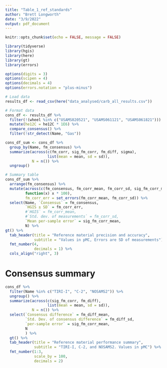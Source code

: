 ```yaml
---
title: "Table_1_ref_standards"
author: "Brett Longworth"
date: "3/9/2022"
output: pdf_document
---
```


```r
knitr::opts_chunk$set(echo = FALSE, message = FALSE)
```

```r
library(tidyverse)
library(hgis)
library(here)
library(gt)
library(errors)

options(digits = 3)
options(scipen = 4)
options(decimals = 4)
options(errors.notation = "plus-minus")

# Load data
results_df <- read_csv(here("data_analysed/carb_all_results.csv"))

# Format data
cons_df <- results_df %>% 
  filter(!(wheel %in% c("USAMS020521", "USAMS061121", "USAMS061821"))) %>% 
  mutate(he12C = he12C * 1E6) %>% 
  compare_consensus() %>% 
  filter(!str_detect(Name, "Gas"))

cons_df_sum <- cons_df %>% 
  group_by(Name, fm_consensus) %>% 
  summarize(across(c(fm_corr, sig_fm_corr, fm_diff, sigma),
                   list(mean = mean, sd = sd)),
            N = n()) %>% 
  ungroup()
```

```r

# Summary table
cons_df_sum %>% 
  arrange(fm_consensus) %>% 
  mutate(across(c(fm_consensus, fm_corr_mean, fm_corr_sd, sig_fm_corr_mean), 
         function(x) x * 100),
         fm_corr_err = set_errors(fm_corr_mean, fm_corr_sd)) %>% 
  select(Name, `Consensus` = fm_consensus,
         `HGIS ± SD` = fm_corr_err,
         #`HGIS` = fm_corr_mean,
         #`Std. dev. of measurements` = fm_corr_sd,
         `Mean per-sample error` = sig_fm_corr_mean,
         N) %>% 
gt() %>% 
  tab_header(title = "Reference material precision and accuracy",
             subtitle = "Values in pMC, Errors are SD of measurements") %>% 
  fmt_number(4, 
             decimals = 1) %>% 
  cols_align("right", 3)
```

# Consensus summary
```r
cons_df %>% 
  filter(Name %in% c("TIRI-I", "C-2", "NOSAMS2")) %>% 
  ungroup() %>% 
  summarize(across(c(sig_fm_corr, fm_diff),
                   list(mean = mean, sd = sd)),
            N = n()) %>% 
  select(`Consensus difference` = fm_diff_mean,
         `Std. Dev. of consensus difference` = fm_diff_sd,
         `per-sample error` = sig_fm_corr_mean,
         N
         ) %>%  
  gt() %>% 
  tab_header(title = "Reference material performance summary",
             subtitle = "TIRI-I, C-2, and NOSAMS2. Values in pMC") %>% 
  fmt_number(1:3, 
             scale_by = 100,
             decimals = 2)

```

